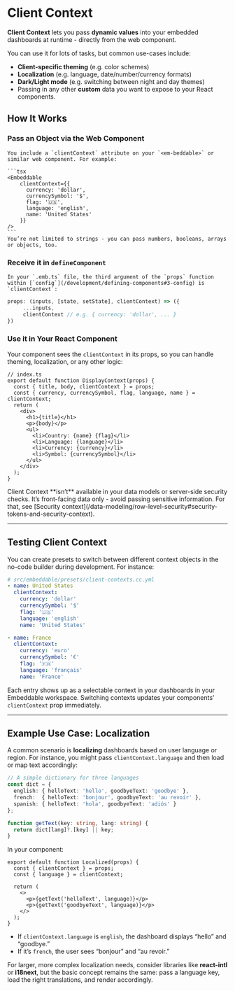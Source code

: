 # Client Context

**Client Context** lets you pass **dynamic values** into your embedded dashboards at runtime - directly from the web component. 

You can use it for lots of tasks, but common use-cases include:

- **Client-specific theming** (e.g. color schemes)
- **Localization** (e.g. language, date/number/currency formats)
- **Dark/Light mode** (e.g. switching between night and day themes)
- Passing in any other **custom** data you want to expose to your React components.

## How It Works

<Steps>

### **Pass an Object via the Web Component**  
    
    You include a `clientContext` attribute on your `<em-beddable>` or similar web component. For example:

    ```tsx
    <Embeddable
        clientContext={{
          currency: 'dollar',
          currencySymbol: '$',
          flag: '🇺🇸',
          language: 'english',
          name: 'United States'
        }}
    />
    ```
    You’re not limited to strings - you can pass numbers, booleans, arrays or objects, too.

### **Receive it in `defineComponent`**  
    
    In your `.emb.ts` file, the third argument of the `props` function within [`config`](/development/defining-components#3-config) is `clientContext`:
   
   ```ts
   props: (inputs, [state, setState], clientContext) => ({
        ...inputs,
        clientContext // e.g. { currency: 'dollar', ... }
   })
   ```

### **Use it in Your React Component**  
   
   Your component sees the `clientContext` in its props, so you can handle theming, localization, or any other logic:

   ```tsx
   // index.ts
   export default function DisplayContext(props) {
     const { title, body, clientContext } = props;
     const { currency, currencySymbol, flag, language, name } = clientContext;
     return (
       <div>
         <h1>{title}</h1>
         <p>{body}</p>
         <ul>
           <li>Country: {name} {flag}</li>
           <li>Language: {language}</li>
           <li>Currency: {currency}</li>
           <li>Symbol: {currencySymbol}</li>
         </ul>
       </div>
     );
   }
   ```
</Steps>

<Callout emoji="💡">
Client Context **isn’t** available in your data models or server-side security checks. It’s front-facing data only - avoid passing sensitive information. For that, see [Security context](/data-modeling/row-level-security#security-tokens-and-security-context).
</Callout>


---

## Testing Client Context

You can create presets to switch between different context objects in the no-code builder during development. For instance:

```yaml
# src/embeddable/presets/client-contexts.cc.yml
- name: United States
  clientContext:
    currency: 'dollar'
    currencySymbol: '$'
    flag: '🇺🇸'
    language: 'english'
    name: 'United States'

- name: France
  clientContext:
    currency: 'euro'
    currencySymbol: '€'
    flag: '🇫🇷'
    language: 'français'
    name: 'France'
```

Each entry shows up as a selectable context in your dashboards in your Embeddable workspace. Switching contexts updates your components’ `clientContext` prop immediately.

---

## Example Use Case: Localization

A common scenario is **localizing** dashboards based on user language or region. For instance, you might pass `clientContext.language` and then load or map text accordingly:

```ts
// A simple dictionary for three languages
const dict = {
  english: { helloText: 'hello', goodbyeText: 'goodbye' },
  french:  { helloText: 'bonjour', goodbyeText: 'au revoir' },
  spanish: { helloText: 'hola', goodbyeText: 'adiós' }
};

function getText(key: string, lang: string) {
  return dict[lang]?.[key] || key;
}
```

In your component:

```tsx
export default function Localized(props) {
  const { clientContext } = props;
  const { language } = clientContext;

  return (
    <>
      <p>{getText('helloText', language)}</p>
      <p>{getText('goodbyeText', language)}</p>
    </>
  );
}
```

- If `clientContext.language` is `english`, the dashboard displays “hello” and “goodbye.”
- If it’s `french`, the user sees “bonjour” and “au revoir.”

For larger, more complex localization needs, consider libraries like **react-intl** or **i18next**, but the basic concept remains the same: pass a language key, load the right translations, and render accordingly.
